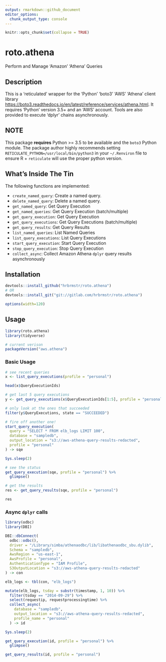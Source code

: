 ```yaml
---
output: rmarkdown::github_document
editor_options: 
  chunk_output_type: console
---
```

```r
knitr::opts_chunk$set(collapse = TRUE)
```
# roto.athena

Perform and Manage 'Amazon' 'Athena' Queries 

## Description

This is a 'reticulated' wrapper for the 'Python' 'boto3' 'AWS' 'Athena' client library <https://boto3.readthedocs.io/en/latest/reference/services/athena.html>. It requires 'Python' version 3.5+ and an 'AWS' account. Tools are also provided to execute 'dplyr' chains asynchronously.
    
## NOTE

This package **requires** Python >= 3.5 to be available and the `boto3` Python module. The package author highly recommends setting `RETICULATE_PYTHON=/usr/local/bin/python3` in your `~/.Renviron` file to ensure R + `reticulate` will use the proper python version.

## What's Inside The Tin

The following functions are implemented:

- `create_named_query`:	Create a named query.
- `delete_named_query`:	Delete a named query.
- `get_named_query`:	Get Query Execution
- `get_named_queries`:	Get Query Execution (batch/multiple)
- `get_query_execution`:	Get Query Execution
- `get_query_executions`:	Get Query Executions (batch/multiple)
- `get_query_results`:	Get Query Results
- `list_named_queries`:	List Named Queries
- `list_query_executions`:	List Query Executions
- `start_query_execution`:	Start Query Execution
- `stop_query_execution`:	Stop Query Execution
- `collect_async`:  Collect Amazon Athena `dplyr` query results asynchronously

## Installation

```r
devtools::install_github("hrbrmstr/roto.athena")
# OR
devtools::install_git("git://gitlab.com/hrbrmstr/roto.athena")
```

```r
options(width=120)
```

## Usage

```r
library(roto.athena)
library(tidyverse)

# current verison
packageVersion("aws.athena")

```

### Basic Usage

```r
# see recent queries
x <- list_query_executions(profile = "personal")

head(x$QueryExecutionIds)

# get last 5 query executions
y <- get_query_executions(x$QueryExecutionIds[1:5], profile = "personal")

# only look at the ones that succeeded
filter(y$QueryExecutions, state == "SUCCEEDED") 

# fire off another one!
start_query_execution(
  query = "SELECT * FROM elb_logs LIMIT 100",
  database = "sampledb",
  output_location = "s3://aws-athena-query-results-redacted",
  profile = "personal"
) -> sqe

```

```r
Sys.sleep(2)
```

```r
# see the status
get_query_execution(sqe, profile = "personal") %>% 
  glimpse()

# get the results
res <- get_query_results(sqe, profile = "personal")

res
```

### Async `dplyr` calls

```r
library(odbc)
library(DBI)

DBI::dbConnect(
  odbc::odbc(), 
  driver = "/Library/simba/athenaodbc/lib/libathenaodbc_sbu.dylib", 
  Schema = "sampledb",
  AwsRegion = "us-east-1",
  AwsProfile = "personal",
  AuthenticationType = "IAM Profile",
  S3OutputLocation = "s3://aws-athena-query-results-redacted"
) -> con

elb_logs <- tbl(con, "elb_logs")

mutate(elb_logs, tsday = substr(timestamp, 1, 10)) %>% 
  filter(tsday == "2014-09-29") %>%
  select(requestip, requestprocessingtime) %>% 
  collect_async(
    database = "sampledb", 
    output_location = "s3://aws-athena-query-results-redacted",
    profile_name = "personal"
  ) -> id
```

```r
Sys.sleep(2)
```

```r
get_query_execution(id, profile = "personal") %>% 
  glimpse()

get_query_results(id, profile = "personal")
```
